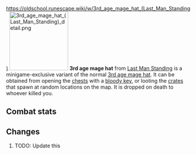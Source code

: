 https://oldschool.runescape.wiki/w/3rd_age_mage_hat_(Last_Man_Standing)
{{Infobox Item
|name = 3rd age mage hat
|image = [[File:3rd age mage hat (Last Man Standing).png]]
|release = [[4 August]] [[2016]]
|update = Last Man Standing Beta and Splashing Restrictions  # TODO: Update this
|members = No
|quest = No
|tradeable = No
|placeholder = No
|equipable = Yes
|stackable = No
|noteable = Yes
|options = Wear, Drop
|examine = Fabulously ancient mage protection enchanted in the 3rd Age.
|value = 40
|alchable = No
|weight = 0.4
|id = 27183
}}
[[File:3rd age mage hat (Last Man Standing) detail.png|160px|left]]
'''3rd age mage hat''' from [[Last Man Standing]] is a minigame-exclusive variant of the normal [[3rd age mage hat]]. It can be obtained from opening the [[Chest (Last Man Standing)|chests]] with a [[bloody key]], or looting the [[Crate (Last Man Standing)|crates]] that spawn at random locations on the map. It is dropped on death to whoever killed you.

==Combat stats==
{{Infobox Bonuses
|astab = 0
|aslash = 0
|acrush = 0
|amagic = 8
|arange = 0
|dstab = 0
|dslash = 0
|dcrush = 0
|dmagic = 8
|drange = 0
|str = 0
|rstr = 0
|mdmg = 1
|prayer = 0
|slot = head
|image = [[File:3rd age mage hat (Last Man Standing) equipped male.png|160px]]
|altimage = [[File:3rd age mage hat (Last Man Standing) equipped female.png|160px]]
}}

==Changes==
# TODO: Update this
{{Subject changes header}}
{{Subject changes
|date = 4 August 2016
|update = Last Man Standing
|change = The item was made fully available with the release of Last Man Standing.
}}
{{Subject changes footer}}

{{Last Man Standing In-game Items}}